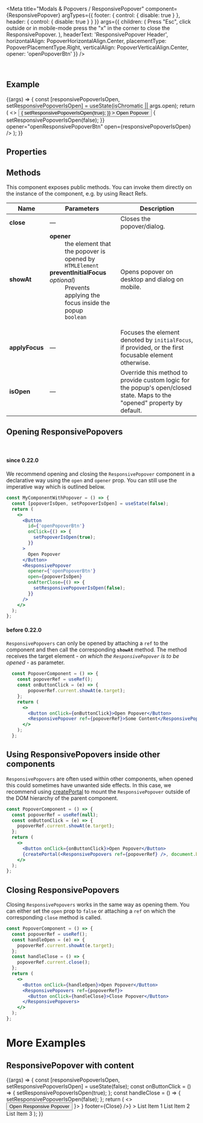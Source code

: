
<Meta
  title="Modals & Popovers / ResponsivePopover"
  component={ResponsivePopover}
  argTypes={{
    footer: { control: { disable: true } },
    header: { control: { disable: true } }
  }}
  args={{
    children: (
      <Label>
        Press "Esc", click outside or in mobile-mode press the "x" in the corner to close the ResponsivePopover.
      </Label>
    ),
    headerText: 'ResponsivePopover Header',
    horizontalAlign: PopoverHorizontalAlign.Center,
    placementType: PopoverPlacementType.Right,
    verticalAlign: PopoverVerticalAlign.Center,
    opener: 'openPopoverBtn'
  }}
/>

<DocsHeader since="0.9.0" />

<br />

## Example

<Canvas>
  <Story name="Default">
    {(args) => {
      const [responsivePopoverIsOpen, setResponsivePopoverIsOpen] = useState(isChromatic || args.open);
      return (
        <>
          <Button
            id={'openResponsivePopoverBtn'}
            onClick={() => {
              setResponsivePopoverIsOpen(true);
            }}
          >
            Open Popover
          </Button>
          <ResponsivePopover
            {...args}
            onAfterClose={() => {
              setResponsivePopoverIsOpen(false);
            }}
            opener="openResponsivePopoverBtn"
            open={responsivePopoverIsOpen}
          />
        </>
      );
    }}
  </Story>
</Canvas>

## Properties

<ArgsTableWithNote story="." />

<Description />

## Methods

This component exposes public methods. You can invoke them directly on the instance of the component, e.g. by using React Refs.

| Name           | Parameters                                                                                                                                                                                                                                                                                                                                | Description                                                                                                               |
| -------------- | ----------------------------------------------------------------------------------------------------------------------------------------------------------------------------------------------------------------------------------------------------------------------------------------------------------------------------------------- | ------------------------------------------------------------------------------------------------------------------------- |
| **close**      | &mdash;                                                                                                                                                                                                                                                                                                                                   | Closes the popover/dialog.                                                                                                |
| **showAt**     | <dl><dt className="methodText">**opener**</dt><dd className="methodText">the element that the popover is opened by</dd><dd><code>HTMLElement</code></dd><dt className="methodText">**preventInitialFocus** _optional_)</dt><dd className="methodText">Prevents applying the focus inside the popup</dd><dd><code>boolean</code></dd></dl> | Opens popover on desktop and dialog on mobile.                                                                            |
| **applyFocus** | &mdash;                                                                                                                                                                                                                                                                                                                                   | Focuses the element denoted by <code>initialFocus</code>, if provided, or the first focusable element otherwise.          |
| **isOpen**     | &mdash;                                                                                                                                                                                                                                                                                                                                   | Override this method to provide custom logic for the popup's open/closed state. Maps to the "opened" property by default. |

## Opening ResponsivePopovers

<br />

#### since 0.22.0

We recommend opening and closing the `ResponsivePopover` component in a declarative way using the `open` and `opener` prop.
You can still use the imperative way which is outlined below.

```jsx
const MyComponentWithPopover = () => {
  const [popoverIsOpen, setPopoverIsOpen] = useState(false);
  return (
    <>
      <Button
        id={'openPopoverBtn'}
        onClick={() => {
          setPopoverIsOpen(true);
        }}
      >
        Open Popover
      </Button>
      <ResponsivePopover
        opener={'openPopoverBtn'}
        open={popoverIsOpen}
        onAfterClose={() => {
          setResponsivePopoverIsOpen(false);
        }}
      />
    </>
  );
};
```

#### before 0.22.0

`ResponsivePopovers` can only be opened by attaching a `ref` to the component and then call the corresponding **`showAt`** method. The method receives the target element - _on which the `ResponsivePopover` is to be opened_ - as parameter.

```jsx
  const PopoverComponent = () => {
    const popoverRef = useRef();
    const onButtonClick = (e) => {
        popoverRef.current.showAt(e.target);
    };
    return (
      <>
        <Button onClick={onButtonClick}>Open Popover</Button>
        <ResponsivePopover ref={popoverRef}>Some Content</ResponsivePopovers>
      </>
    );
  };
```

## Using ResponsivePopovers inside other components

`ResponsivePopovers` are often used within other components, when opened this could sometimes have unwanted side effects.
In this case, we recommend using [createPortal](https://reactjs.org/docs/portals.html) to mount the `ResponsivePopover` outside of the DOM hierarchy of the parent component.

```jsx
const PopoverComponent = () => {
  const popoverRef = useRef(null);
  const onButtonClick = (e) => {
    popoverRef.current.showAt(e.target);
  };
  return (
    <>
      <Button onClick={onButtonClick}>Open Popover</Button>
      {createPortal(<ResponsivePopovers ref={popoverRef} />, document.body)}
    </>
  );
};
```

## Closing ResponsivePopovers

Closing `ResponsivePopovers` works in the same way as opening them.
You can either set the `open` prop to `false` or attaching a `ref` on which the corresponding `close` method is called.

```jsx
const PopoverComponent = () => {
  const popoverRef = useRef();
  const handleOpen = (e) => {
    popoverRef.current.showAt(e.target);
  };
  const handleClose = () => {
    popoverRef.current.close();
  };
  return (
    <>
      <Button onClick={handleOpen}>Open Popover</Button>
      <ResponsivePopovers ref={popoverRef}>
        <Button onClick={handleClose}>Close Popover</Button>
      </ResponsivePopovers>
    </>
  );
};
```

# More Examples

## ResponsivePopover with content

<Canvas>
  <Story name="with content">
    {(args) => {
      const [responsivePopoverIsOpen, setResponsivePopoverIsOpen] = useState(false);
      const onButtonClick = () => {
        setResponsivePopoverIsOpen(true);
      };
      const handleClose = () => {
        setResponsivePopoverIsOpen(false);
      };
      return (
        <>
          <Button id="respPopoverBtn2" onClick={onButtonClick}>
            Open Responsive Popover
          </Button>
          <ResponsivePopover
            {...args}
            opener="respPopoverBtn2"
            open={responsivePopoverIsOpen}
            onAfterClose={handleClose}
            header={
              <Bar endContent={<Icon name="settings" />}>
                <Title>Popover</Title>
              </Bar>
            }
            footer={<Bar endContent={<Button onClick={handleClose}>Close</Button>} />}
          >
            <List style={{ width: '200px' }}>
              <StandardListItem additionalText="3">List Item 1</StandardListItem>
              <StandardListItem additionalText="2">List Item 2</StandardListItem>
              <StandardListItem additionalText="1">List Item 3</StandardListItem>
            </List>
          </ResponsivePopover>
        </>
      );
    }}
  </Story>
</Canvas>

<Footer />
